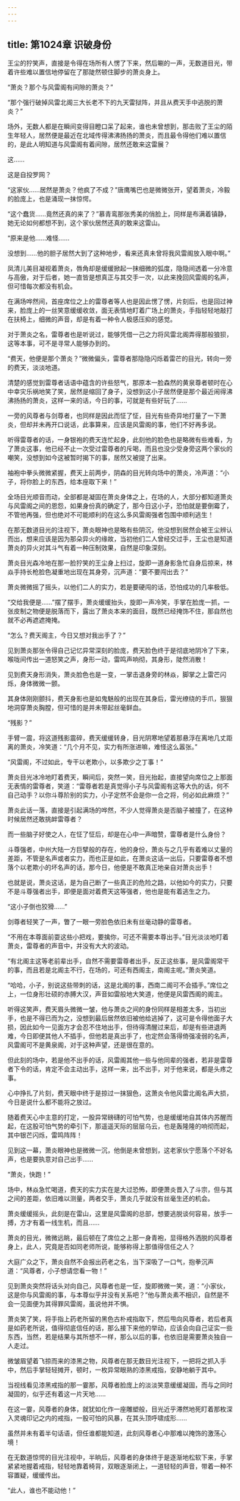 ```yaml
---
---
---
```

title: 第1024章 识破身份
---



王尘的狞笑声，直接是令得在场所有人愣了下来，然后唰的一声，无数道目光，带着许些难以置信地停留在了那陡然顿住脚步的萧炎身上。

“萧炎？那个与风雷阁有间隙的萧炎？”

“那个强行破掉风雷北阁三大长老不下的九天雷狱阵，并且从费天手中逃脱的萧炎？”

场外，无数人都是在瞬间变得目瞪口呆了起来，谁也未曾想到，那击败了王尘的陌生年轻人，居然便是最近在北域传得沸沸扬扬的萧炎，而且最令得他们难以置信的，是此人明知道与风雷阁有着间隙，居然还敢来这雷展？

这……

这是自投罗网？

“这家伙……居然是萧炎？他疯了不成？”唐鹰嘴巴也是微微张开，望着萧炎，冷毅的脸庞上，也是涌现一抹惊愕。

“这个蠢货……竟然还真的来了？”慕青鸾那张秀美的俏脸上，同样是布满着镇静，她无论如何都想不到，这个家伙居然还真的敢来这雷山。

“原来是他……难怪……

没想到……他的胆子居然大到了这种地步，看来还真未曾将我风雷阁放入眼中啊。”

凤清儿美目凝视着萧炎，唇角却是缓缓掀起一抹细微的弧度，隐隐间透着一分冷意与高傲，对于后者，她一直皆是想真正与其交手一次，以此来挽回风雷阁的名声，但可惜每次都没有机会。

在满场哗然间，首座席位之上的雷尊者等人也是因此愣了愣，片刻后，也是回过神来，脸庞上的一丝笑意缓缓收敛，面无表情地盯着广场上的萧炎，手指轻轻地敲打在扶椅上，细微的声音，却是有着一种令人极感压抑的感觉。

对于萧炎之名，雷尊者也是听说过，能够凭借一己之力将风雷北阁弄得那般狼狈，这等本事，可不是寻常人能够办到的。

“费天，他便是那个萧炎？”微微偏头，雷尊者那隐隐闪烁着雷芒的目光，转向一旁的费天，淡淡地道。

清楚的感觉到雷尊者话语中蕴含的许些怒气，那原本一脸森然的黄泉尊者顿时在心中幸灾乐祸地笑了笑，居然是缩回了身子，没想到这小子居然便是那个最近闹得沸沸扬扬的萧炎，这样一来的话，今日的事，可就是有些好玩了……

一旁的风尊者与剑尊者，也同样是因此而怔了怔，目光有些奇异地打量了一下萧炎，但却并未再开口说话，此事算来，应该是风雷阁的事，他们不好再多说。

听得雷尊者的话，一身银袍的费天连忙起身，此刻他的脸色也是略微有些难看，为了萧炎这事，他已经不止一次受过雷尊者的斥喝，而且也没少受身旁这两个家伙的嘲笑，没想到如今这被暂时揭下的事，居然又被提了出来。

袖袍中拳头微微紧握，费天上前两步，阴森的目光转向场中的萧炎，冷声道：“小子，将你脸上的东西，给本座取下来！”

全场目光顺音而动，全部都是凝固在萧炎身体之上，在场的人，大部分都知道萧炎与风雷阁之间的恩怨，如果身份真的确定了，那今日这小子，恐怕就是要倒霉了，不管他再强，但也绝对不可能顺利的在这么多风雷阁强者包围中顺利逃生！

在那无数道目光的注视下，萧炎眼神也是略有些阴沉，他没想到居然会被王尘辨认而出，想来应该是因为那朵异火的缘故，当初他们二人曾经交过手，王尘也是知道萧炎的异火对其斗气有着一种压制效果，自然是印象深刻。

萧炎目光森冷地在那一脸狞笑的王尘身上扫过，旋即一道身影急忙自身后掠来，林焱手持长枪脸色凝重地出现在其身旁，沉声道：“要不要闯出去？”

萧炎微微摇了摇头，以他们二人的实力，若是要硬闯的话，恐怕成功的几率极低。

“交给我便是……”摆了摆手，萧炎缓缓抬头，旋即一声冷笑，手掌在脸庞一抓，一张皮制之物便是脱落而下，露出了萧炎本来的面目，既然已经掩饰不住，那自然也就不必再遮遮掩掩。

“怎么？费天阁主，今日又想对我出手了？”

见到萧炎那张令得自己记忆异常深刻的脸庞，费天脸色终于是彻底地阴冷了下来，喉咙间传出一道怒笑之声，身形一动，雷鸣声响彻，其身形，陡然消散！

见到费天身形消失，萧炎脸色也是一变，一掌击退身旁的林焱，脚掌之上雷芒闪烁，身体微微一颤。

其身体刚刚颤抖，费天身影也是如鬼魅般的出现在其身后，雷光缭绕的手爪，狠狠地洞穿萧炎胸膛，但可惜的是并未带起丝毫鲜血。

“残影？”

手臂一震，将这道残影震碎，费天缓缓转身，目光阴寒地望着那悬浮在离地几丈距离的萧炎，冷笑道：“几个月不见，实力有所涨进嘛，难怪这么嚣张。”

“风雷阁，不过如此，专干以老欺小，以多欺少之丁事！”

萧炎目光冰冷地盯着费天，瞬间后，突然一笑，目光抬起，直接望向席位之上那面无表情的雷尊者，笑道：“雷尊者若是真觉得小子与风雷阁有这等大仇的话，何不自己动手？以你斗尊阶别的实力，小子定然不会是你一合之将，何必如此麻烦？”

萧炎此话一落，直接是引起满场的哗然，不少人觉得萧炎是否脑子被撞了，在这种时候居然还敢挑衅雷尊者？

而一些脑子好使之人，在怔了怔后，却是在心中一声暗赞，雷尊者是什么身份？

斗尊强者，中州大陆一方巨擘般的存在，他的身份，萧炎与之几乎有着难以丈量的差距，不管是名声或者实力，而也正是如此，在萧炎这话一出后，只要雷尊者不想落个以老欺小的坏名声的话，那今日，他便是不敢真正地亲自对萧炎出手！

也就是说，萧炎这话，是为自己断了一些真正的危险之路，以他如今的实力，只要不是斗尊强者出手，即便是面对着费天这等强者，他也是能有着逃生之力。

“这小子倒也狡猾……”

剑尊者轻笑了一声，瞥了一眼一旁脸色依旧未有丝毫动静的雷尊者。

“不用在本尊面前耍这些小把戏，要擒你，可还不需要本尊出手。”目光淡淡地盯着萧炎，雷尊者的声音中，并没有大大的波动。

“有北阁主这等老前辈出手，自然不需要雷尊者出手，反正这些事，是风雷阁常干的事，而且若是北阁主不行，在场的，可还有西阁主，南阁主呢。”萧炎笑道。

“哈哈，小子，别说这些带刺的话，这是北阁的事，西南二阁可不会插手。”席位之上，一位身形壮硕的赤膊大汉，声音如雷般地大笑道，他便是风雷西阁的阁主。

听得这笑声，费天眉头微微一皱，他与萧炎之间的身份同样是相差太多，当初出手，也是不得已而为之，没想到最后居然依旧被他给逃掉了，这可是令得他面子大损，因此如今一见面方才会忍不住地出手，但待得清醒过来后，却是有些进退两难，今日即便其他人不插手，但他若是真出手了，也定然会落得倚强凌弱的名声，风雷阁可不是黄泉阁，对于这种声望，还是很在意的。

但此刻的场中，若是他不出手的话，风雷阁其他一些与他同辈的强者，若非是雷尊者下令的话，肯定不会主动出手，这样一来，出不出手，对于他来说，都是头疼之事。

心中挣扎了片刻，费天眼中终于是掠过一抹狠色，这萧炎令他风雷北阁名声大损，今日是说什么都不能将之放过。

随着费天心中主意的打定，一股异常磅礴的可怕气势，也是缓缓地自其体内苏醒而起，在这股可怕气势的牵引下，那遥遥天际的层层乌云，也是轰隆隆的响彻而起，其中银芒闪烁，雷鸣阵阵！

见到这一幕，萧炎眼神也是微微一沉，他倒是未曾想到，这老家伙宁愿落个不好名声，也是要执意对自己出手……

“萧炎，快跑！”

场中，林焱急忙喝道，费天的实力实在是大过恐怖，即便萧炎晋入了斗宗，但与其之间的差距，依旧难以测量，两者交手，萧炎几乎就没有丝毫生还的机会。

萧炎缓缓摇头，此刻是在雷山，这里是风雷阁的总部，想要逃脱谈何容易，放手一搏，方才有着一线生机，而且……

萧炎的目光，微微远眺，最后顿在了席位之上那一身青袍，显得格外洒脱的风尊者身上，此人，究竟是否如同老师所说，能够称得上那值得信任之人？

大庭广众之下，萧炎自然不会报出药老之名，当下深吸了一口气，抱拳沉声道：“风尊者，小子想请您看一物！”

见到萧炎突然将话头对向自己，风尊者也是一怔，旋即微微一笑，道：“小家伙，这是你与风雷阁的事，与本尊似乎并没有关系吧？”他与萧炎素不相识，自然是不会一见面便为其得罪风雷阁，虽说他并不惧。

萧炎笑了笑，将手指上药老所留的黑色古朴戒指取下，然后甩向风尊者，若后者真是如药老所说，值得彻底信任的话，那么接下来他的举动，应该会向自己证实一些东西，当然，若是结果与其所想不一样，那么以后的事，也依旧是需要萧炎独自一人走过。

微皱眉望着飞掠而来的漆黑之物，风尊者在那无数目光注视下，一把将之抓入手中，然后手掌轻轻摊开，顿时，一枚异常眼熟的漆黑戒指，安静地躺于其中。

当视线看见漆黑戒指的那一霎那，风尊者脸庞上的淡淡笑意缓缓凝固，而与之同时凝固的，似乎还有着这一片天地……

在这一霎，风尊者的身体，就犹如化作一座雕塑般，目光近乎滞然地死盯着那枚深入灵魂印记之内的戒指，一股可怕的风暴，在其头顶呼啸成形……

虽然并未有着半句话语，但任谁都能知道，此刻风尊者心中那难以掩饰的激荡心境！

在无数道惊愕的目光注视中，半晌后，风尊者的身体终于是逐渐地松软下来，手掌紧紧地握着戒指，轻轻地靠着椅背，双眼逐渐闭上，一道轻轻的声音，带着一种不容置疑，缓缓传出。

“此人，谁也不能动他！”